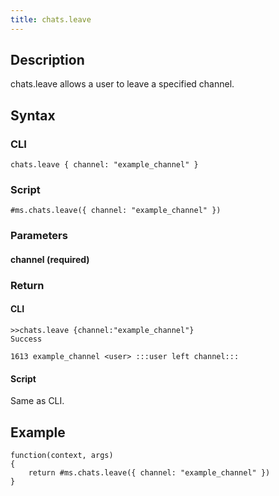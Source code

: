 ```yaml
---
title: chats.leave
---
```


## Description

chats.leave allows a user to leave a specified channel.

## Syntax

### CLI

```
chats.leave { channel: "example_channel" }
```

### Script

```
#ms.chats.leave({ channel: "example_channel" })
```

### Parameters

#### channel (required)

### Return

#### CLI

```
>>chats.leave {channel:"example_channel"}
Success

1613 example_channel <user> :::user left channel:::
```

#### Script

Same as CLI.

## Example

```
function(context, args)
{
	return #ms.chats.leave({ channel: "example_channel" })
}

```
